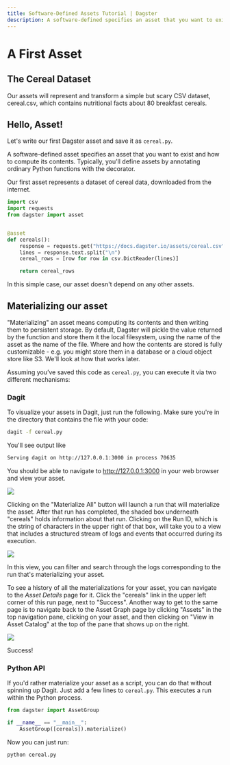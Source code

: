 ```yaml
---
title: Software-Defined Assets Tutorial | Dagster
description: A software-defined specifies an asset that you want to exist and how to compute its contents.
---
```


# A First Asset

## The Cereal Dataset

Our assets will represent and transform a simple but scary CSV dataset, cereal.csv, which contains nutritional facts about 80 breakfast cereals.

## Hello, Asset!

Let's write our first Dagster asset and save it as `cereal.py`.

A software-defined asset specifies an asset that you want to exist and how to compute its contents. Typically, you'll define assets by annotating ordinary Python functions with the <PyObject module="dagster" object="asset" decorator /> decorator.

Our first asset represents a dataset of cereal data, downloaded from the internet.

```python file=/guides/dagster/asset_tutorial/cereal.py startafter=start_asset_marker endbefore=end_asset_marker
import csv
import requests
from dagster import asset


@asset
def cereals():
    response = requests.get("https://docs.dagster.io/assets/cereal.csv")
    lines = response.text.split("\n")
    cereal_rows = [row for row in csv.DictReader(lines)]

    return cereal_rows
```

In this simple case, our asset doesn't depend on any other assets.

## Materializing our asset

"Materializing" an asset means computing its contents and then writing them to persistent storage. By default, Dagster will pickle the value returned by the function and store them it the local filesystem, using the name of the asset as the name of the file. Where and how the contents are stored is fully customizable - e.g. you might store them in a database or a cloud object store like S3. We'll look at how that works later.

Assuming you’ve saved this code as `cereal.py`, you can execute it via two different mechanisms:

### Dagit

To visualize your assets in Dagit, just run the following. Make sure you're in the directory that contains the file with your code:

```bash
dagit -f cereal.py
```

You'll see output like

```bash
Serving dagit on http://127.0.0.1:3000 in process 70635
```

You should be able to navigate to <http://127.0.0.1:3000> in your web browser and view your asset.

<img src="/images/dagster/guides/asset-tutorial/defining-an-asset/defining_an_asset.png" />

Clicking on the "Materialize All" button will launch a run that will materialize the asset. After that run has completed, the shaded box underneath "cereals" holds information about that run. Clicking on the Run ID, which is the string of characters in the upper right of that box, will take you to a view that includes a structured stream of logs and events that occurred during its execution.

<img src="/images/dagster/guides/asset-tutorial/defining-an-asset/asset_run.png" />

In this view, you can filter and search through the logs corresponding to the run that's materializing your asset.

To see a history of all the materializations for your asset, you can navigate to the _Asset Details_ page for it. Click the "cereals" link in the upper left corner of this run page, next to "Success". Another way to get to the same page is to navigate back to the Asset Graph page by clicking "Assets" in the top navigation pane, clicking on your asset, and then clicking on "View in Asset Catalog" at the top of the pane that shows up on the right.

<img src="/images/dagster/guides/asset-tutorial/defining-an-asset/asset_details.png" />

Success!

### Python API

If you'd rather materialize your asset as a script, you can do that without spinning up Dagit. Just add a few lines to `cereal.py`. This executes a run within the Python process.

```python file=/guides/dagster/asset_tutorial/cereal.py startafter=start_materialize_marker endbefore=end_materialize_marker
from dagster import AssetGroup

if __name__ == "__main__":
    AssetGroup([cereals]).materialize()
```

Now you can just run:

```bash
python cereal.py
```
